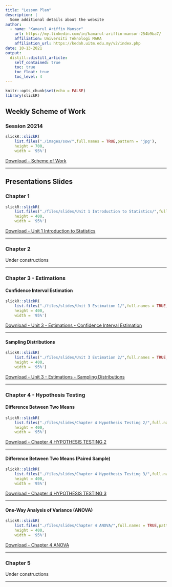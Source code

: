 ```yaml
---
title: "Lesson Plan"
description: |
  Some additional details about the website
author: 
  - name: "Kamarul Ariffin Mansor"
    url: https://my.linkedin.com/in/kamarul-ariffin-mansor-254b9ba7/
    affiliation: Universiti Teknologi MARA
    affiliation_url: https://kedah.uitm.edu.my/v2/index.php
date: 10-13-2021
output: 
  distill::distill_article:
    self_contained: true
    toc: true
    toc_float: true
    toc_level: 4
---
```


```r
knitr::opts_chunk$set(echo = FALSE)
library(slickR)
```

## Weekly Scheme of Work  

### Session 20214  

```r
slickR::slickR(
    list.files("./images/sow/",full.names = TRUE,pattern = 'jpg'),
    height = 700,
    width = '95%')
```  

<aside>
[Download - Scheme of Work](./files/Scheme of Work STA404_TP_Oct 2021-Jan 2022_Terkini.pdf)
</aside>

***  

## Presentations Slides  

### Chapter 1  

```r
slickR::slickR(
    list.files("./files/slides/Unit 1 Introduction to Statistics/",full.names = TRUE,pattern = 'jpg'),
    height = 400,
    width = '95%')
```  

<aside>
[Download - Unit 1 Introduction to Statistics](./files/slides/Unit 1 Introduction to Statistics.pdf)
</aside>

***  

### Chapter 2  

Under constructions  

***  

### Chapter 3 - Estimations  

#### Confidence Interval Estimation  

```r
slickR::slickR(
    list.files("./files/slides/Unit 3 Estimation 1/",full.names = TRUE,pattern = 'jpg'),
    height = 400,
    width = '95%')
```  

<aside>
[Download - Unit 3 - Estimations - Confidence Interval Estimation](./files/slides/Unit 3 - Estimations - Confidence Interval Estimation.pdf)
</aside>

***  

#### Sampling Distributions  

```r
slickR::slickR(
    list.files("./files/slides/Unit 3 Estimation 2/",full.names = TRUE,pattern = 'jpg'),
    height = 400,
    width = '95%')
```

<aside>
[Download - Unit 3 - Estimations - Sampling Distributions](./files/slides/Unit 3 - Estimations - Sampling Distributions.pdf)
</aside>

***  

### Chapter 4 - Hypothesis Testing  

#### Difference Between Two Means  

```r
slickR::slickR(
    list.files("./files/slides/Chapter 4 Hypothesis Testing 2/",full.names = TRUE,pattern = 'jpg'),
    height = 400,
    width = '95%')
```

<aside>
[Download - Chapter 4 HYPOTHESIS TESTING 2](./files/slides/Chapter 4 HYPOTHESIS TESTING 2.pdf)
</aside>

***  

#### Difference Between Two Means (Paired Sample)  

```r
slickR::slickR(
    list.files("./files/slides/Chapter 4 Hypothesis Testing 3/",full.names = TRUE,pattern = 'jpg'),
    height = 400,
    width = '95%')
```  

<aside>
[Download - Chapter 4 HYPOTHESIS TESTING 3](./files/slides/Chapter 4 HYPOTHESIS TESTING 3.pdf)
</aside>

***

#### One-Way Analysis of Variance (ANOVA)  

```r
slickR::slickR(
    list.files("./files/slides/Chapter 4 ANOVA/",full.names = TRUE,pattern = 'jpg'),
    height = 400,
    width = '95%')
```

<aside>
[Download - Chapter 4 ANOVA](./files/slides/Chapter 4 ANOVA.pdf)
</aside>

***  

### Chapter 5  

Under constructions  

***